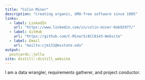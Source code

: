 ```yaml
---
title: "Colin Miner"
description: "Creating organic, GMO-free software since 1985"
links:
  - label: LinkedIn
    url: "https://www.linkedin.com/in/colin-miner-0ab92977/"
  - label: GitHub
    url: "https://github.com/C-Miner5/ACC8143-Website"
  - label: Email
    url: "mailto:cjm131@msstate.edu"
output:
  postcards::jolla
site: distill::distill_website
---
```

 
I am a data wrangler, requirements gatherer, and project conductor.
